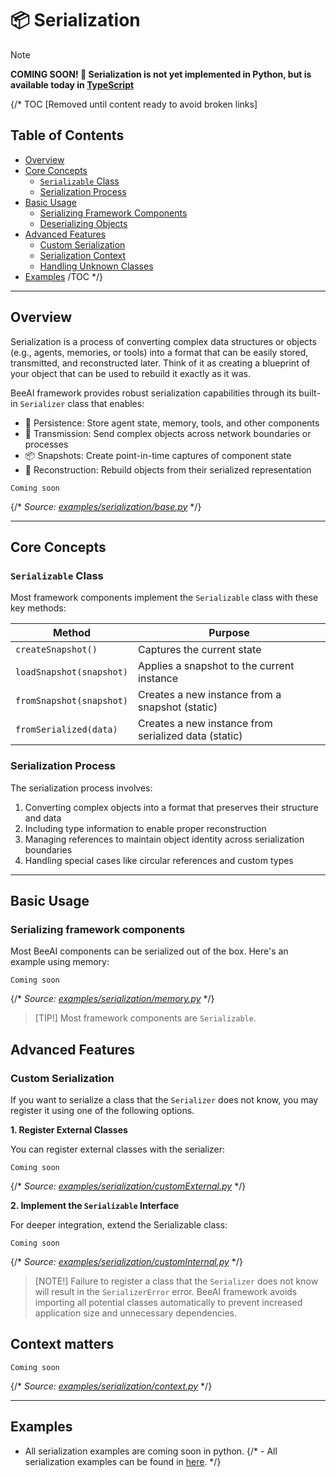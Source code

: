 # 📦 Serialization

> [!NOTE]  
> **COMING SOON! 🚀 Serialization is not yet implemented in Python, but is available today in [TypeScript](/typescript/modules/serialization.md)**

{/* TOC [Removed until content ready to avoid broken links]
## Table of Contents
- [Overview](#overview)
- [Core Concepts](#core-concepts)
    - [`Serializable` Class](#serializable-class)
    - [Serialization Process](#serialization-process)
- [Basic Usage](#basic-usage)
    - [Serializing Framework Components](#serializing-framework-components)
    - [Deserializing Objects](#deserializing-objects)
- [Advanced Features](#advanced-features)
    - [Custom Serialization](#custom-serialization)
    - [Serialization Context](#serialization-context)
    - [Handling Unknown Classes](#handling-unknown-classes)
- [Examples](#examples)
/TOC */}

---

## Overview

Serialization is a process of converting complex data structures or objects (e.g., agents, memories, or tools) into a format that can be easily stored, transmitted, and reconstructed later. Think of it as creating a blueprint of your object that can be used to rebuild it exactly as it was.

BeeAI framework provides robust serialization capabilities through its built-in `Serializer` class that enables:

- 💾 Persistence: Store agent state, memory, tools, and other components
- 🔄 Transmission: Send complex objects across network boundaries or processes
- 📦 Snapshots: Create point-in-time captures of component state
- 🔧 Reconstruction: Rebuild objects from their serialized representation

```text
Coming soon
```

{/* _Source: [examples/serialization/base.py](https://github.com/i-am-bee/beeai-framework/blob/main/python/examples/serialization/base.py)_ */}

---

## Core Concepts

### `Serializable` Class

Most framework components implement the `Serializable` class with these key methods:

| Method | Purpose |
|--------|---------|
| `createSnapshot()` | Captures the current state |
| `loadSnapshot(snapshot)` | Applies a snapshot to the current instance |
| `fromSnapshot(snapshot)` | Creates a new instance from a snapshot (static) |
| `fromSerialized(data)` | Creates a new instance from serialized data (static) |

### Serialization Process

The serialization process involves:

1. Converting complex objects into a format that preserves their structure and data
2. Including type information to enable proper reconstruction
3. Managing references to maintain object identity across serialization boundaries
4. Handling special cases like circular references and custom types

---

## Basic Usage

### Serializing framework components

Most BeeAI components can be serialized out of the box. Here's an example using memory:

```text
Coming soon
```

{/* _Source: [examples/serialization/memory.py](https://github.com/i-am-bee/beeai-framework/blob/main/python/examples/serialization/memory.py)_ */}

> [TIP!]
> Most framework components are `Serializable`.

## Advanced Features

### Custom Serialization

If you want to serialize a class that the `Serializer` does not know, you may register it using one of the following options.

**1. Register External Classes**

You can register external classes with the serializer:

```text
Coming soon
```

{/* _Source: [examples/serialization/customExternal.py](https://github.com/i-am-bee/beeai-framework/blob/main/python/examples/serialization/customExternal.py)_ */}

**2. Implement the `Serializable` Interface**

For deeper integration, extend the Serializable class:

```text
Coming soon
```

{/* _Source: [examples/serialization/customInternal.py](https://github.com/i-am-bee/beeai-framework/blob/main/python/examples/serialization/customInternal.py)_ */}

> [NOTE!]
> Failure to register a class that the `Serializer` does not know will result in the `SerializerError` error. BeeAI framework avoids importing all potential classes automatically to prevent increased application size and unnecessary dependencies.

## Context matters

```text
Coming soon
```

{/* _Source: [examples/serialization/context.py](https://github.com/i-am-bee/beeai-framework/blob/main/python/examples/serialization/context.py)_ */}

---

## Examples
- All serialization examples are coming soon in python.
{/* - All serialization examples can be found in [here](/python/examples/serialization). */}
